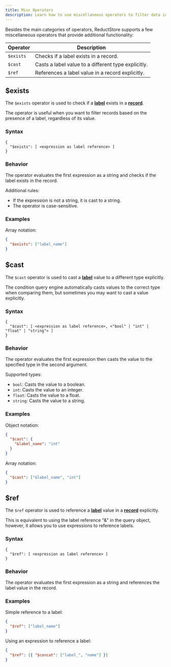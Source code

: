 ```yaml
---
title: Misc Operators
description: Learn how to use miscellaneous operators to filter data in ReductStore.
---
```


<head>
  <link
    rel="canonical"
    href="https://www.reduct.store/docs/conditional-query/misc-operators"
  />
</head>

Besides the main categories of operators, ReductStore supports a few miscellaneous operators that provide additional functionality:

| Operator  | Description                                         |
| --------- | --------------------------------------------------- |
| `$exists` | Checks if a label exists in a record.               |
| `$cast`   | Casts a label value to a different type explicitly. |
| `$ref`    | References a label value in a record explicitly.    |

## $exists

The `$exists` operator is used to check if a [**label**](../glossary#label) exists in a [**record**](../glossary#record).

The operator is useful when you want to filter records based on the presence of a label, regardless of its value.

### Syntax

```
{
  "$exists": [ <expression as label reference> ]
}
```

### Behavior

The operator evaluates the first expression as a string and checks if the label exists in the record.

Additional rules:

- If the expression is not a string, it is cast to a string.
- The operator is case-sensitive.

### Examples

Array notation:

```json
{
  "$exists": ["label_name"]
}
```

## $cast

The `$cast` operator is used to cast a [**label**](../glossary#label) value to a different type explicitly.

The condition query engine automatically casts values to the correct type when comparing them, but sometimes you may want to cast a value explicitly.

### Syntax

```
{
  "$cast": [ <expression as label reference>, <"bool" | "int" | "float" | "string"> ]
}
```

### Behavior

The operator evaluates the first expression then casts the value to the specified type in the second argument.

Supported types:

- `bool`: Casts the value to a boolean.
- `int`: Casts the value to an integer.
- `float`: Casts the value to a float.
- `string`: Casts the value to a string.

### Examples

Object notation:

```json
{
  "$cast": {
    "&label_name": "int"
  }
}
```

Array notation:

```json
{
  "$cast": ["&label_name", "int"]
}
```

## $ref

The `$ref` operator is used to reference a [**label**](../glossary#label) value in a [**record**](../glossary#record) explicitly.

This is equivalent to using the label reference "&" in the query object, however, it allows you to use expressions to reference labels.

### Syntax

```
{
  "$ref": [ <expression as label reference> ]
}
```

### Behavior

The operator evaluates the first expression as a string and references the label value in the record.

### Examples

Simple reference to a label:

```json
{
  "$ref": ["label_name"]
}
```

Using an expression to reference a label:

```json
{
  "$ref": [{ "$concat": ["label_", "name"] }]
}
```
